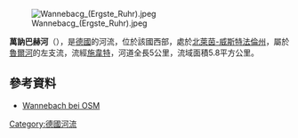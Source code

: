{{Onesource|time=2020-08-14T04:17:12+00:00}}
{{Coord|51|25|8.61|N|7|33|29.87|E|display=title}}
[[Image:Wannebacg_(Ergste_Ruhr).jpeg|right]]

'''萬訥巴赫河'''（{{lang-de|Wannebach}}），是[[德國|德國]]的河流，位於該國西部，處於[[北萊茵-威斯特法倫州|北萊茵-威斯特法倫州]]，屬於[[魯爾河|魯爾河]]的左支流，流經[[施韋特|施韋特]]，河道全長5公里，流域面積5.8平方公里。

==參考資料==
* [http://www.openstreetmap.org/?relation=1637823 Wannebach bei OSM]

{{Germany-geo-stub}}
[[Category:德國河流|Category:德國河流]]